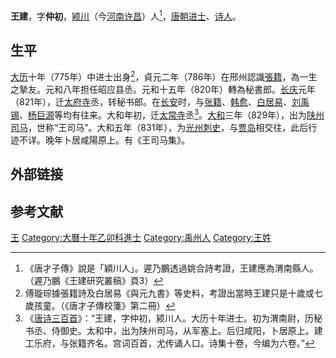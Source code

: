 {{Otheruses|王建|other=同名或類似名的其它條目描述}}
'''王建'''{{BD|767年||830年||catIdx=W王}}，字'''仲初'''，[[颍川|颍川]]（今[[河南|河南]][[许昌|许昌]]）人<ref>《唐才子傳》說是「穎川人」。遲乃鵬透過姚合詩考證，王建應為渭南縣人。（遲乃鵬《王建研究叢稿》頁3）</ref>，[[唐朝|唐朝]][[进士|进士]]、[[诗人|诗人]]。
==生平==
[[大历|大历]]十年（775年）中进士出身<ref>傅璇琮據張籍詩及白居易《與元九書》等史料，考證出當時王建只是十歲或七歲孩童。（《唐才子傳校箋》第二冊）</ref>，貞元二年（786年）在邢州認識[[張籍|張籍]]，為一生之摯友。元和八年担任昭应县丞。元和十五年（820年）轉為秘書郎。[[长庆|长庆]]元年（821年），迁[[太府寺|太府寺]]丞，转秘书郎。在[[长安|长安]]时，与[[张籍|张籍]]、[[韩愈|韩愈]]、[[白居易|白居易]]、[[刘禹锡|刘禹锡]]、[[杨巨源_(唐朝)|杨巨源]]等均有往来。大和年初，迁[[太常寺|太常寺]]丞<ref>《[[唐诗三百首|唐诗三百首]]》：“王建，字仲初，颍川人。大历十年进士。初为渭南尉，历秘书丞、侍御史。太和中，出为陕州司马，从军塞上。后归咸阳，卜居原上。建工乐府，与张籍齐名。宫词百首，尤传诵人口。诗集十卷，今编为六卷。”</ref>。[[大和_(唐朝)|大和]]三年（829年），出为[[陕州|陕州]][[司马|司马]]，世称“王司马”。大和五年（831年），为[[光州|光州]][[刺史|刺史]]，与[[贾岛|贾岛]]相交往，此后行迹不详。晚年卜居咸陽原上。有《王司马集》。

==外部链接==
{{wikisource|全唐詩/卷302}}
==参考文献==
{{Reflist}}
[[Category:唐朝诗人|王]]
[[Category:大曆十年乙卯科進士|Category:大曆十年乙卯科進士]]
[[Category:禹州人|Category:禹州人]]
[[Category:王姓|Category:王姓]]